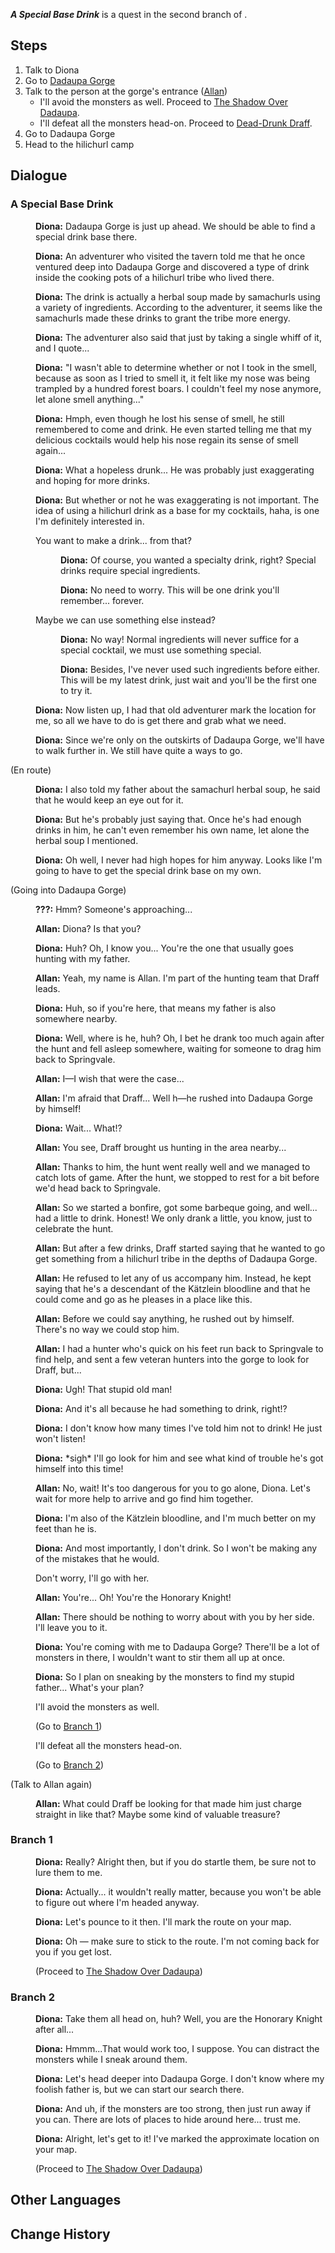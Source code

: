 {{Quest Infobox
|id            = 19103
|image         = Hangout Event A Special Base Drink.png
|type          = Story
|group         = Hangout Event
|chapter       = Diona
|actNum        = I
|act           = The Cat and the Cocktail
|startLocation = [[Dadaupa Gorge]], [[Mondstadt]]
|region        = Mondstadt
|area          = Galesong Hill
|subarea       = Dadaupa Gorge
|requirement   = [[The Cat and the Cocktail]]
|prev          = The Cat's Tail's Bartender
|next          = The Shadow Over Dadaupa
|characters    = Allan; Diona; Traveler
|voiced        = yes
}}
'''''A Special Base Drink''''' is a quest in the second branch of {{Quest|The Cat and the Cocktail}}.

==Steps==
# Talk to Diona
# Go to [[Dadaupa Gorge]]
# Talk to the person at the gorge's entrance ([[Allan]])
#* I'll avoid the monsters as well. Proceed to [[The Shadow Over Dadaupa#The Shadow Over Dadaupa|The Shadow Over Dadaupa]].
#* I'll defeat all the monsters head-on. Proceed to [[The Shadow Over Dadaupa#Dead-Drunk Draff|Dead-Drunk Draff]].
# Go to Dadaupa Gorge
# Head to the hilichurl camp

==Dialogue==
{{Quest Description|Diona would like to go to Dadaupa Gorge to secure a certain special "base drink."}}

===A Special Base Drink===
{{Dialogue Start}}
:{{A|vo dancop001 1910301 diona 01.ogg}} '''Diona:''' Dadaupa Gorge is just up ahead. We should be able to find a special drink base there.
:{{A|vo dancop001 1910301 diona 02.ogg}} '''Diona:''' An adventurer who visited the tavern told me that he once ventured deep into Dadaupa Gorge and discovered a type of drink inside the cooking pots of a hilichurl tribe who lived there.
:{{A|vo dancop001 1910301 diona 03.ogg}} '''Diona:''' The drink is actually a herbal soup made by samachurls  using a variety of ingredients. According to the adventurer, it seems like the samachurls made these drinks to grant the tribe more energy.
:{{A|vo dancop001 1910301 diona 04.ogg}} '''Diona:''' The adventurer also said that just by taking a single whiff of it, and I quote...
:{{A|vo dancop001 1910301 diona 05.ogg}} '''Diona:''' "I wasn't able to determine whether or not I took in the smell, because as soon as I tried to smell it, it felt like my nose was being trampled by a hundred forest boars. I couldn't feel my nose anymore, let alone smell anything..."
:{{A|vo dancop001 1910301 diona 06.ogg}} '''Diona:''' Hmph, even though he lost his sense of smell, he still remembered to come and drink. He even started telling me that my delicious cocktails would help his nose regain its sense of smell again...
:{{A|vo dancop001 1910301 diona 07.ogg}} '''Diona:''' What a hopeless drunk... He was probably just exaggerating and hoping for more drinks.
:{{A|vo dancop001 1910301 diona 08.ogg}} '''Diona:''' But whether or not he was exaggerating is not important. The idea of using a hilichurl drink as a base for my cocktails, haha, is one I'm definitely interested in.
:{{DIcon}} You want to make a drink... from that?
::{{A|vo dancop001 1910301 diona 09.ogg}} '''Diona:''' Of course, you wanted a specialty drink, right? Special drinks require special ingredients.
::{{A|vo dancop001 1910301 diona 10.ogg}} '''Diona:''' No need to worry. This will be one drink you'll remember... forever.
:{{DIcon}} Maybe we can use something else instead?
::{{A|vo dancop001 1910301 diona 11.ogg}} '''Diona:''' No way! Normal ingredients will never suffice for a special cocktail, we must use something special.
::{{A|vo dancop001 1910301 diona 12.ogg}} '''Diona:''' Besides, I've never used such ingredients before either. This will be my latest drink, just wait and you'll be the first one to try it.
:{{A|vo dancop001 1910301 diona 13.ogg}} '''Diona:''' Now listen up, I had that old adventurer mark the location for me, so all we have to do is get there and grab what we need.
:{{A|vo dancop001 1910301 diona 14.ogg}} '''Diona:''' Since we're only on the outskirts of Dadaupa Gorge, we'll have to walk further in. We still have quite a ways to go.

;(En route)
:{{A|vo dancop001 1910302 diona 01.ogg}} '''Diona:''' I also told my father about the samachurl herbal soup, he said that he would keep an eye out for it.
:{{A|vo dancop001 1910302 diona 02.ogg}} '''Diona:''' But he's probably just saying that. Once he's had enough drinks in him, he can't even remember his own name, let alone the herbal soup I mentioned.
:{{A|vo dancop001 1910302 diona 03.ogg}} '''Diona:''' Oh well, I never had high hopes for him anyway. Looks like I'm going to have to get the special drink base on my own.

;(Going into Dadaupa Gorge)
:{{A|vo dancop001 1910303 allan 01.ogg}} '''???:''' Hmm? Someone's approaching...
:{{A|vo dancop001 1910302 allan 01.ogg}} '''Allan:''' Diona? Is that you?
:{{A|vo dancop001 1910302 diona 04.ogg}} '''Diona:''' Huh? Oh, I know you... You're the one that usually goes hunting with my father.
:{{A|vo dancop001 1910302 allan 02.ogg}} '''Allan:''' Yeah, my name is Allan. I'm part of the hunting team that Draff leads.
:{{A|vo dancop001 1910302 diona 05.ogg}} '''Diona:''' Huh, so if you're here, that means my father is also somewhere nearby.
:{{A|vo dancop001 1910302 diona 06.ogg}} '''Diona:''' Well, where is he, huh? Oh, I bet he drank too much again after the hunt and fell asleep somewhere, waiting for someone to drag him back to Springvale.
:{{A|vo dancop001 1910302 allan 03.ogg}} '''Allan:''' I&mdash;I wish that were the case...
:{{A|vo dancop001 1910302 allan 04.ogg}} '''Allan:''' I'm afraid that Draff... Well h&mdash;he rushed into Dadaupa Gorge by himself!
:{{A|vo dancop001 1910302 diona 07.ogg}} '''Diona:''' Wait... What!?
:{{A|vo dancop001 1910302 allan 05.ogg}} '''Allan:''' You see, Draff brought us hunting in the area nearby...
:{{A|vo dancop001 1910302 allan 06.ogg}} '''Allan:''' Thanks to him, the hunt went really well and we managed to catch lots of game. After the hunt, we stopped to rest for a bit before we'd head back to Springvale.
:{{A|vo dancop001 1910302 allan 07.ogg}} '''Allan:''' So we started a bonfire, got some barbeque going, and well... had a little to drink. Honest! We only drank a little, you know, just to celebrate the hunt.
:{{A|vo dancop001 1910302 allan 08.ogg}} '''Allan:''' But after a few drinks, Draff started saying that he wanted to go get something from a hilichurl tribe in the depths of Dadaupa Gorge.
:{{A|vo dancop001 1910302 allan 09.ogg}} '''Allan:''' He refused to let any of us accompany him. Instead, he kept saying that he's a descendant of the Kätzlein bloodline and that he could come and go as he pleases in a place like this.
:{{A|vo dancop001 1910302 allan 10.ogg}} '''Allan:''' Before we could say anything, he rushed out by himself. There's no way we could stop him.
:{{A|vo dancop001 1910302 allan 11.ogg}} '''Allan:''' I had a hunter who's quick on his feet run back to Springvale to find help, and sent a few veteran hunters into the gorge to look for Draff, but...
:{{A|vo dancop001 1910302 diona 08.ogg}} '''Diona:''' Ugh! That stupid old man!
:{{A|vo dancop001 1910302 diona 09.ogg}} '''Diona:''' And it's all because he had something to drink, right!?
:{{A|vo dancop001 1910302 diona 10.ogg}} '''Diona:''' I don't know how many times I've told him not to drink! He just won't listen!
:{{A|vo dancop001 1910302 diona 11.ogg}} '''Diona:''' *sigh* I'll go look for him and see what kind of trouble he's got himself into this time!
:{{A|vo dancop001 1910302 allan 12.ogg}} '''Allan:''' No, wait! It's too dangerous for you to go alone, Diona. Let's wait for more help to arrive and go find him together.
:{{A|vo dancop001 1910302 diona 12.ogg}} '''Diona:''' I'm also of the Kätzlein bloodline, and I'm much better on my feet than he is.
:{{A|vo dancop001 1910302 diona 13.ogg}} '''Diona:''' And most importantly, I don't drink. So I won't be making any of the mistakes that he would.
:{{DIcon}} Don't worry, I'll go with her.
:{{A|vo dancop001 1910302 allan 13.ogg}} '''Allan:''' You're... Oh! You're the Honorary Knight!
:{{A|vo dancop001 1910302 allan 14.ogg}} '''Allan:''' There should be nothing to worry about with you by her side. I'll leave you to it.
:{{A|vo dancop001 1910302 diona 14.ogg}} '''Diona:''' You're coming with me to Dadaupa Gorge? There'll be a lot of monsters in there, I wouldn't want to stir them all up at once.
:{{A|vo dancop001 1910302 diona 15.ogg}} '''Diona:''' So I plan on sneaking by the monsters to find my stupid father... What's your plan?
:{{DIcon}} I'll avoid the monsters as well.
:;(Go to [[#Branch 1|Branch 1]])
:{{DIcon}} I'll defeat all the monsters head-on.
:;(Go to [[#Branch 2|Branch 2]])

;(Talk to Allan again)
:{{A|vo dancop001 1910305 allan 01.ogg}} '''Allan:''' What could Draff be looking for that made him just charge straight in like that? Maybe some kind of valuable treasure?
{{Dialogue End}}

===Branch 1===
{{Dialogue Start}}
:{{A|vo dancop001 1910302 diona 16.ogg}} '''Diona:''' Really? Alright then, but if you do startle them, be sure not to lure them to me.
:{{A|vo dancop001 1910302 diona 17.ogg}} '''Diona:''' Actually... it wouldn't really matter, because you won't be able to figure out where I'm headed anyway.
:{{A|vo dancop001 1910302 diona 18.ogg}} '''Diona:''' Let's pounce to it then. I'll mark the route on your map.
:{{A|vo dancop001 1910302 diona 19.ogg}} '''Diona:''' Oh &mdash; make sure to stick to the route. I'm not coming back for you if you get lost.
:;(Proceed to [[The Shadow Over Dadaupa#The Shadow Over Dadaupa|The Shadow Over Dadaupa]])
{{Dialogue End}}

===Branch 2===
{{Dialogue Start}}
:{{A|vo dancop001 1910302 diona 20.ogg}} '''Diona:''' Take them all head on, huh? Well, you are the Honorary Knight after all...
:{{A|vo dancop001 1910302 diona 21.ogg}} '''Diona:''' Hmmm...That would work too, I suppose. You can distract the monsters while I sneak around them.
:{{A|vo dancop001 1910302 diona 22.ogg}} '''Diona:''' Let's head deeper into Dadaupa Gorge. I don't know where my foolish father is, but we can start our search there.
:{{A|vo dancop001 1910302 diona 23.ogg}} '''Diona:''' And uh, if the monsters are too strong, then just run away if you can. There are lots of places to hide around here... trust me.
:{{A|vo dancop001 1910302 diona 24.ogg}} '''Diona:''' Alright, let's get to it! I've marked the approximate location on your map.
:;(Proceed to [[The Shadow Over Dadaupa#Dead-Drunk Draff|The Shadow Over Dadaupa]])
{{Dialogue End}}

==Other Languages==
{{Other Languages
|en      = A Special Base Drink
|zhs     = 特殊的基底饮品
|zhs_rm  = Tèshū de Jīdǐ Yǐnpǐn
|zht     = 特殊的基底飲品
|zht_rm  = Tèshū de Jīdǐ Yǐnpǐn
|zh_tl   = Special Base Drink
|ja      = スペシャルベースドリンク
|ja_rm   = Supesharu Beesu Dorinku
|ja_tl   = A Special Base Drink
|ko      = 특별한 베이스 음료
|ko_rm   = Teukbyeolhan Beiseu Eumryo
|ko_tl   = A Special Base Drink
|es      = Una bebida con una base especial
|es_tl   = A Special Base Drink
|fr      = Base de boisson spéciale
|fr_tl   = Special Base Drink
|ru      = Особая основа для коктейля
|ru_tl   = Special Base for Cocktail
|th      = ส่วนผสมหลักสุดพิเศษ
|th_rm   = Suanphasom Lak Sut Phiset
|th_tl   = A Special Base Drink
|vi      = Thức uống nền đặc biệt
|vi_tl   = 
|de      = Getränk mit besonderer Basis
|de_tl   = A Drink With a Special Base
|id      = Bahan Dasar Minuman Spesial
|id_tl   = A Special Base Drink
|id_note = Can be read as: "Base of the Special Drink"
|pt      = Uma Bebida Básica Especial
|pt_tl   = A Special Basic Drink
|tr      = Özel Bir İçki
|tr_tl   = 
|it      = Un drink dalla base speciale
|it_tl   = 
}}

==Change History==
{{Change History|1.5}}